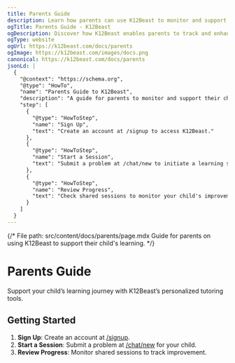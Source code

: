 ```yaml
---
title: Parents Guide
description: Learn how parents can use K12Beast to monitor and support their child's educational progress.
ogTitle: Parents Guide - K12Beast
ogDescription: Discover how K12Beast enables parents to track and enhance their child's K12 learning experience.
ogType: website
ogUrl: https://k12beast.com/docs/parents
ogImage: https://k12beast.com/images/docs.png
canonical: https://k12beast.com/docs/parents
jsonLd: |
  {
    "@context": "https://schema.org",
    "@type": "HowTo",
    "name": "Parents Guide to K12Beast",
    "description": "A guide for parents to monitor and support their child's educational progress with K12Beast.",
    "step": [
      {
        "@type": "HowToStep",
        "name": "Sign Up",
        "text": "Create an account at /signup to access K12Beast."
      },
      {
        "@type": "HowToStep",
        "name": "Start a Session",
        "text": "Submit a problem at /chat/new to initiate a learning session for your child."
      },
      {
        "@type": "HowToStep",
        "name": "Review Progress",
        "text": "Check shared sessions to monitor your child's improvement."
      }
    ]
  }
---
```


{/*
File path: src/content/docs/parents/page.mdx
Guide for parents on using K12Beast to support their child's learning.
*/}

# Parents Guide

Support your child’s learning journey with K12Beast’s personalized tutoring tools.

## Getting Started

1. **Sign Up**: Create an account at [/signup](/signup).
2. **Start a Session**: Submit a problem at [/chat/new](/chat/new) for your child.
3. **Review Progress**: Monitor shared sessions to track improvement.